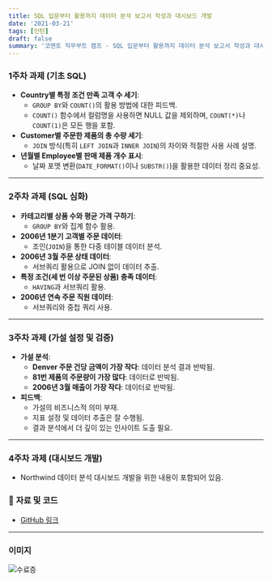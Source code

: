 ```yaml
---
title: SQL 입문부터 활용까지 데이터 분석 보고서 작성과 대시보드 개발
date: '2021-03-21'
tags: [인턴]
draft: false
summary: '코멘토 직무부트 캠프 - SQL 입문부터 활용까지 데이터 분석 보고서 작성과 대시보드 개발'
---
```


### 1주차 과제 (기초 SQL)

- **Country별 특정 조건 만족 고객 수 세기**:
  - `GROUP BY`와 `COUNT()`의 활용 방법에 대한 피드백.
  - `COUNT()` 함수에서 컬럼명을 사용하면 NULL 값을 제외하며, `COUNT(*)`나 `COUNT(1)`은 모든 행을 포함.
- **Customer별 주문한 제품의 총 수량 세기**:
  - `JOIN` 방식(특히 `LEFT JOIN`과 `INNER JOIN`)의 차이와 적절한 사용 사례 설명.
- **년월별 Employee별 판매 제품 개수 표시**:
  - 날짜 포맷 변환(`DATE_FORMAT()`이나 `SUBSTR()`)을 활용한 데이터 정리 중요성.

---

### 2주차 과제 (SQL 심화)

- **카테고리별 상품 수와 평균 가격 구하기**:
  - `GROUP BY`와 집계 함수 활용.
- **2006년 1분기 고객별 주문 데이터**:
  - 조인(`JOIN`)을 통한 다중 테이블 데이터 분석.
- **2006년 3월 주문 상태 데이터**:
  - 서브쿼리 활용으로 JOIN 없이 데이터 추출.
- **특정 조건(세 번 이상 주문된 상품) 충족 데이터**:
  - `HAVING`과 서브쿼리 활용.
- **2006년 연속 주문 직원 데이터**:
  - 서브쿼리와 중첩 쿼리 사용.

---

### 3주차 과제 (가설 설정 및 검증)

- **가설 분석**:
  - **Denver 주문 건당 금액이 가장 작다**: 데이터 분석 결과 반박됨.
  - **81번 제품의 주문량이 가장 많다**: 데이터로 반박됨.
  - **2006년 3월 매출이 가장 작다**: 데이터로 반박됨.
- **피드백**:
  - 가설의 비즈니스적 의미 부재.
  - 지표 설정 및 데이터 추출은 잘 수행됨.
  - 결과 분석에서 더 깊이 있는 인사이트 도출 필요.

---

### 4주차 과제 (대시보드 개발)

- Northwind 데이터 분석 대시보드 개발을 위한 내용이 포함되어 있음.

### 📂 **자료 및 코드**

- [GitHub 링크](https://github.com/dashboard)

---

### 이미지

![수료증](/static/images/escape/대시보드_수료증.png)
